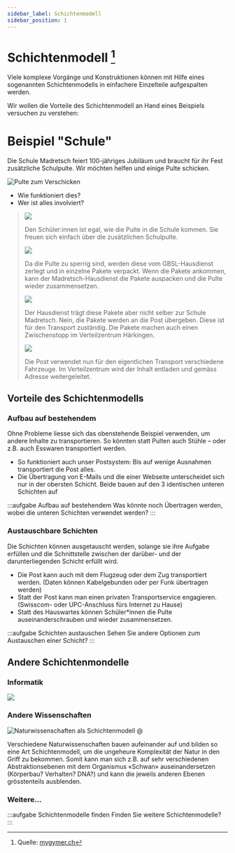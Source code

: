```yaml
---
sidebar_label: Schichtenmodell
sidebar_position: 1
---
```




# Schichtenmodell [^1]

Viele komplexe Vorgänge und Konstruktionen können mit Hilfe eines sogenannten Schichtenmodells in einfachere Einzelteile aufgespalten werden.

Wir wollen die Vorteile des Schichtenmodell an Hand eines Beispiels versuchen zu verstehen:

# Beispiel "Schule"

Die Schule Madretsch feiert 100-jähriges Jubiläum und braucht für ihr Fest zusätzliche Schulpulte. Wir möchten helfen und einige Pulte schicken.

![Pulte zum Verschicken](img/0a-pulte.png)

- Wie funktioniert dies?
- Wer ist alles involviert?


<blockquote>
<Tabs
  defaultValue="step-1"
  values={[
    {label: 'Details 1', value: 'step-1'},
    {label: 'Details 2', value: 'step-2'},
    {label: 'Details 3', value: 'step-3'},
    {label: 'Details 4', value: 'step-4'},
  ]}>
  <TabItem value="step-1">

![](./img/4-school-example.svg)

Den Schüler:innen ist egal, wie die Pulte in die Schule kommen. Sie freuen sich einfach über die zusätzlichen Schulpulte.

  </TabItem>
  <TabItem value="step-2">

![](./img/3-school-example.svg)


Da die Pulte zu sperrig sind, werden diese vom GBSL-Hausdienst zerlegt und in einzelne Pakete verpackt.
Wenn die Pakete ankommen, kann der Madretsch-Hausdienst die Pakete auspacken und die Pulte wieder zusammensetzen.  

  </TabItem>
  <TabItem value="step-3">

![](./img/2-school-example.svg)

Der Hausdienst trägt diese Pakete aber nicht selber zur Schule Madretsch.
Nein, die Pakete werden an die Post übergeben.
Diese ist für den Transport zuständig.
Die Pakete machen auch einen Zwischenstopp im Verteilzentrum Härkingen.

  </TabItem>
  <TabItem value="step-4">

![](./img/1-school-example.svg)


Die Post verwendet nun für den eigentlichen Transport verschiedene Fahrzeuge.
Im Verteilzentrum wird der Inhalt entladen und gemäss Adresse weitergeleitet.
  
  </TabItem>
</Tabs>
</blockquote>


## Vorteile des Schichtenmodells

### Aufbau auf bestehendem

Ohne Probleme liesse sich das obenstehende Beispiel verwenden, um andere Inhalte zu transportieren. So könnten statt Pulten auch Stühle – oder z.B. auch Esswaren transportiert werden.

- So funktioniert auch unser Postsystem: Bis auf wenige Ausnahmen transportiert die Post alles.
- Die Übertragung von E-Mails und die einer Webseite unterscheidet sich nur in der obersten Schicht. Beide bauen auf den 3 identischen unteren Schichten auf

:::aufgabe Aufbau auf bestehendem
Was könnte noch Übertragen werden, wobei die unteren Schichten verwendet werden?
:::

### Austauschbare Schichten
Die Schichten können ausgetauscht werden, solange sie ihre Aufgabe erfüllen und die Schnittstelle zwischen der darüber- und der darunterliegenden Schicht erfüllt wird.

- Die Post kann auch mit dem Flugzeug oder dem Zug transportiert werden. (Daten können Kabelgebunden oder per Funk übertragen werden)
- Statt der Post kann man einen privaten Transportservice engagieren. (Swisscom- oder UPC-Anschluss fürs Internet zu Hause)
- Statt des Hauswartes können Schüler*innen die Pulte auseinanderschrauben und wieder zusammensetzen.

:::aufgabe Schichten austauschen
Sehen Sie andere Optionen zum Austauschen einer Schicht?
:::

## Andere Schichtenmondelle
### Informatik

![](./img/0a-os-structure.svg)

### Andere Wissenschaften

![Naturwissenschaften als Schichtenmodell @](./img/0a-Schichtenmodell-Wissenschaft.png)

Verschiedene Naturwissenschaften bauen aufeinander auf und bilden so eine Art Schichtenmodell, um die ungeheure Komplexität der Natur in den Griff zu bekommen. Somit kann man sich z.B. auf sehr verschiedenen Abstraktionsebenen mit dem Organismus «Schwan» auseinandersetzen (Körperbau? Verhalten? DNA?) und kann die jeweils anderen Ebenen grösstenteils ausblenden.

### Weitere...

:::aufgabe Schichtenmodelle finden
Finden Sie weitere Schichtenmodelle?
:::

[^1]: Quelle: [mygymer.ch](https://informatik.mygymer.ch/g23c/008.rechnernetze-kommunikation/01.schichtenmodell.html#beispiel-%C2%ABpaketversand%C2%BB)